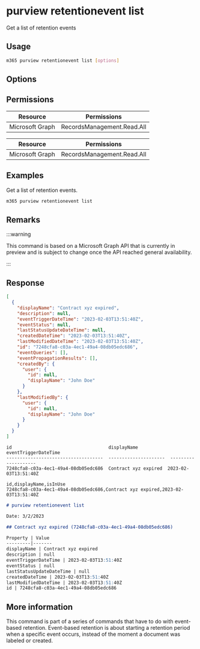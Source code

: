 
# purview retentionevent list

Get a list of retention events

## Usage

```sh
m365 purview retentionevent list [options]
```

## Options

<Global />

## Permissions
<Tabs>
  <TabItem value="Delegated">

  | Resource        | Permissions                |
  |-----------------|----------------------------|
  | Microsoft Graph | RecordsManagement.Read.All |

  </TabItem>
  <TabItem value="Application">

  | Resource        | Permissions                |
  |-----------------|----------------------------|
  | Microsoft Graph | RecordsManagement.Read.All |

  </TabItem>
</Tabs>

## Examples

Get a list of retention events.

```sh
m365 purview retentionevent list
```

## Remarks

:::warning

This command is based on a Microsoft Graph API that is currently in preview and is subject to change once the API reached general availability.

:::

## Response

<Tabs>
  <TabItem value="JSON">

  ```json
  [
    {
      "displayName": "Contract xyz expired",
      "description": null,
      "eventTriggerDateTime": "2023-02-03T13:51:40Z",
      "eventStatus": null,
      "lastStatusUpdateDateTime": null,
      "createdDateTime": "2023-02-03T13:51:40Z",
      "lastModifiedDateTime": "2023-02-03T13:51:40Z",
      "id": "7248cfa8-c03a-4ec1-49a4-08db05edc686",
      "eventQueries": [],
      "eventPropagationResults": [],
      "createdBy": {
        "user": {
          "id": null,
          "displayName": "John Doe"
        }
      },
      "lastModifiedBy": {
        "user": {
          "id": null,
          "displayName": "John Doe"
        }
      }
    }
  ]
  ```

  </TabItem>
  <TabItem value="Text">

  ```text
  id                                    displayName            eventTriggerDateTime
  ------------------------------------  ---------------------  --------------------
  7248cfa8-c03a-4ec1-49a4-08db05edc686  Contract xyz expired  2023-02-03T13:51:40Z
  ```

  </TabItem>
  <TabItem value="CSV">

  ```csv
  id,displayName,isInUse
  7248cfa8-c03a-4ec1-49a4-08db05edc686,Contract xyz expired,2023-02-03T13:51:40Z
  ```

  </TabItem>
  <TabItem value="Markdown">

  ```md
  # purview retentionevent list

  Date: 3/2/2023

  ## Contract xyz expired (7248cfa8-c03a-4ec1-49a4-08db05edc686)

  Property | Value
  ---------|-------
  displayName | Contract xyz expired
  description | null
  eventTriggerDateTime | 2023-02-03T13:51:40Z
  eventStatus | null
  lastStatusUpdateDateTime | null
  createdDateTime | 2023-02-03T13:51:40Z
  lastModifiedDateTime | 2023-02-03T13:51:40Z
  id | 7248cfa8-c03a-4ec1-49a4-08db05edc686
  ```

  </TabItem>
</Tabs>

## More information

This command is part of a series of commands that have to do with event-based retention. Event-based retention is about starting a retention period when a specific event occurs, instead of the moment a document was labeled or created.
